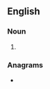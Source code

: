 ==English==

===Noun===
{{head|en|noun form}}

# {{plural of|en|wharfie}}

===Anagrams===
* {{anagrams|en|a=aefhirsw|waferish}}